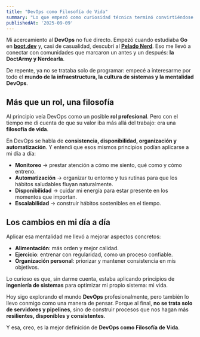 ```yaml
---
title: "DevOps como Filosofía de Vida"
summary: "Lo que empezó como curiosidad técnica terminó convirtiéndose en una forma de vida: gracias a las comunidades de la DoctArmy y Nerdearla entendí que los principios de DevOps también sirven para ser más consistente, organizado y saludable en lo personal."
publishedAt: '2025-09-09'
---
```


Mi acercamiento al **DevOps** no fue directo. Empezó cuando estudiaba **Go** en [**boot.dev**](https://www.boot.dev/?bannerlord=gonza) y, casi de casualidad, descubrí al [**Pelado Nerd**](https://youtu.be/Hk-zPUmZffA). Eso me llevó a conectar con comunidades que marcaron un antes y un después: **la DoctArmy y Nerdearla**.  

De repente, ya no se trataba solo de programar: empecé a interesarme por todo el **mundo de la infraestructura, la cultura de sistemas y la mentalidad DevOps**.  

## Más que un rol, una filosofía
Al principio veía DevOps como un posible **rol profesional**. Pero con el tiempo me di cuenta de que su valor iba más allá del trabajo: era una **filosofía de vida**.  

En DevOps se habla de **consistencia, disponibilidad, organización y automatización**. Y entendí que esos mismos principios podían aplicarse a mi día a día:  

- **Monitoreo** → prestar atención a cómo me siento, qué como y cómo entreno.  
- **Automatización** → organizar tu entorno y tus rutinas para que los hábitos saludables fluyan naturalmente.  
- **Disponibilidad** → cuidar mi energía para estar presente en los momentos que importan.  
- **Escalabilidad** → construir hábitos sostenibles en el tiempo.  

## Los cambios en mi día a día
Aplicar esa mentalidad me llevó a mejorar aspectos concretos:  
- **Alimentación**: más orden y mejor calidad.  
- **Ejercicio**: entrenar con regularidad, como un proceso confiable.  
- **Organización personal**: priorizar y mantener consistencia en mis objetivos.  

Lo curioso es que, sin darme cuenta, estaba aplicando principios de **ingeniería de sistemas** para optimizar mi propio sistema: mi vida.  

Hoy sigo explorando el mundo **DevOps** profesionalmente, pero también lo llevo conmigo como una manera de pensar. Porque al final, **no se trata solo de servidores y pipelines**, sino de construir procesos que nos hagan más **resilientes, disponibles y consistentes**.  

Y esa, creo, es la mejor definición de **DevOps como Filosofía de Vida**.  
